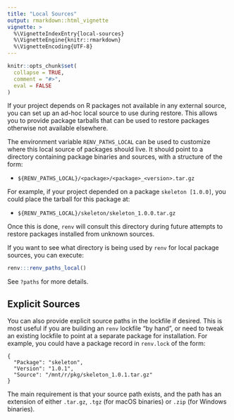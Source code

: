 ```yaml
---
title: "Local Sources"
output: rmarkdown::html_vignette
vignette: >
  %\VignetteIndexEntry{local-sources}
  %\VignetteEngine{knitr::rmarkdown}
  %\VignetteEncoding{UTF-8}
---
```


```r
knitr::opts_chunk$set(
  collapse = TRUE,
  comment = "#>",
  eval = FALSE
)
```


If your project depends on R packages not available in any external source, you
can set up an ad-hoc local source to use during restore. This allows you to
provide package tarballs that can be used to restore packages otherwise not
available elsewhere.

The environment variable `RENV_PATHS_LOCAL` can be used to customize where this
local source of packages should live. It should point to a directory containing
package binaries and sources, with a structure of the form:

- `${RENV_PATHS_LOCAL}/<package>/<package>_<version>.tar.gz`

For example, if your project depended on a package `skeleton [1.0.0]`, you could
place the tarball for this package at:

- `${RENV_PATHS_LOCAL}/skeleton/skeleton_1.0.0.tar.gz`

Once this is done, `renv` will consult this directory during future attempts to
restore packages installed from unknown sources.

If you want to see what directory is being used by `renv` for local package
sources, you can execute:

```r
renv:::renv_paths_local()
```

See `?paths` for more details.


## Explicit Sources

You can also provide explicit source paths in the lockfile if desired. This is
most useful if you are building an `renv` lockfile "by hand", or need to tweak
an existing lockfile to point at a separate package for installation. For example,
you could have a package record in `renv.lock` of the form:

```
{
  "Package": "skeleton",
  "Version": "1.0.1",
  "Source": "/mnt/r/pkg/skeleton_1.0.1.tar.gz"
}
```

The main requirement is that your source path exists, and the path has an extension
of either `.tar.gz`, `.tgz` (for macOS binaries) or `.zip` (for Windows binaries).
